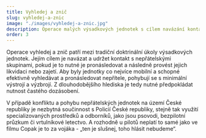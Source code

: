 ```yaml
---
title: Vyhledej a znič
slug: vyhledej-a-znic
image: "./images/vyhledej-a-znic.jpg"
description: Operace malých výsadkových jednotek s cílem navázání kontaktu se silami nepřítele s jejich následným zničením.
order: 3
---
```


Operace vyhledej a znič patří mezi tradiční doktrinální úkoly výsadkových jednotek. Jejím cílem je navázat a udržet kontakt s nepřátelskými skupinami, pokud je to nutné je pronásledovat a následně provést jejich likvidaci nebo zajetí. Aby byly jednotky co nejvíce mobilní a schopné efektivně vyhledávat a pronásledovat nepřítele, pohybují se s minimální výstrojí a výzbrojí. Z dlouhodobějšího hlediska je tedy nutné předpokládat nutnost častého dozásobení.

V případě konfliktu a pohybu nepřátelských jednotek na území České republiky je nezbytná součinnost s Policií České republiky, stejně tak využití specializovaných prostředků a odborníků, jako jsou psovodi, bezpilotní průzkum či vrtulníkové letectvo. A rozhodně u pilotů neplatí to samé jako ve filmu Copak je to za vojáka - „ten je slušnej, toho hlásit nebudeme“.
